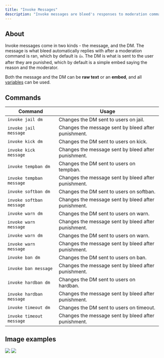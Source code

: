 ```yaml
---
title: "Invoke Messages"
description: "Invoke messages are bleed's responses to moderation commands, as well as punishment DMs, which can both be customized to your liking."
---
```


## About

Invoke messages come in two kinds - the message, and the DM. The message is what bleed automatically replies with after a moderation command is ran, which by default is `👍`. The DM is what is sent to the user after they are punished, which by default is a simple embed saying the reason and the moderator.

Both the message and the DM can be **raw text** or an **embed**, and all [variables](/extras/variables) can be used.

## Commands

| Command                  | Usage                                               |
| ------------------------ | --------------------------------------------------- |
| `invoke jail dm`         | Changes the DM sent to users on jail.               |
| `invoke jail message`    | Changes the message sent by bleed after punishment. |
| `invoke kick dm`         | Changes the DM sent to users on kick.               |
| `invoke kick message`    | Changes the message sent by bleed after punishment. |
| `invoke tempban dm`      | Changes the DM sent to users on tempban.            |
| `invoke tempban message` | Changes the message sent by bleed after punishment. |
| `invoke softban dm`      | Changes the DM sent to users on softban.            |
| `invoke softban message` | Changes the message sent by bleed after punishment. |
| `invoke warn dm`         | Changes the DM sent to users on warn.               |
| `invoke warn message`    | Changes the message sent by bleed after punishment. |
| `invoke warn dm`         | Changes the DM sent to users on warn.               |
| `invoke warn message`    | Changes the message sent by bleed after punishment. |
| `invoke ban dm`          | Changes the DM sent to users on ban.                |
| `invoke ban message`     | Changes the message sent by bleed after punishment. |
| `invoke hardban dm`      | Changes the DM sent to users on hardban.            |
| `invoke hardban message` | Changes the message sent by bleed after punishment. |
| `invoke timeout dm`      | Changes the DM sent to users on timeout.            |
| `invoke timeout message` | Changes the message sent by bleed after punishment. |

## Image examples

<Frame caption="A raw text invoke warn message">
  <img src="https://bleed.bot/img/invoke.png" />
</Frame>

<Frame caption="An embed DM invoke message">
  <img src="/images/embedinvoke.png?raw=true" />
</Frame>
